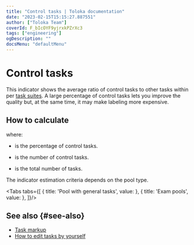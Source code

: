 ```yaml
---
title: "Control tasks | Toloka documentation"
date: "2023-02-15T15:15:27.887551"
author: ["Toloka Team"]
coverId: F_bIcOYF9yjrxkPZrXc3
tags: ["engineering"]
ogDescription: ""
docsMenu: "defaultMenu"
---
```



# Control tasks

This indicator shows the average ratio of control tasks to other tasks within per [task suites](/docs-new/glossary#task-suite). A large percentage of control tasks lets you improve the quality but, at the same time, it may make labeling more expensive.

## How to calculate

<Formula withoutContainer={true} content="$P_{control} = \frac{T_{control}}{T_{total}}\times100$"/>

where:

- <Formula withoutContainer={true} content="$P_{control}$"/> is the percentage of control tasks.

- <Formula withoutContainer={true} content="$T_{control}$"/> is the number of control tasks.

- <Formula withoutContainer={true} content="$T_{total}$"/> is the total number of tasks.

The indicator estimation criteria depends on the pool type.

<Tabs tabs={[
  { title: 'Pool with general tasks', value: <ControlTasksShareList1/> },
  { title: 'Exam pools', value: <ControlTasksShareList2/> },
]}/>

## See also {#see-also}

- [Task markup](/docs-new/guide/task_markup)
- [How to edit tasks by yourself](/docs-new/guide/task-markup-by-yourself)

<ContactGuideSupport/>
